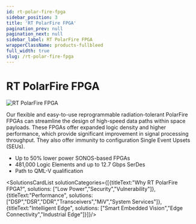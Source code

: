 ```yaml
---
id: rt-polar-fire-fpga
sidebar_position: 3
title: 'RT PolarFire FPGA'
pagination_prev: null
pagination_next: null
sidebar_label: RT PolarFire FPGA
wrapperClassName: products-fullbleed
full_width: true
slug: /rt-polar-fire-fpga
---
```


# RT PolarFire FPGA

![RT PolarFire FPGA](/img/pages/rt-polar-fire-fpga/rt-polar-fire-fpga-banner.png "RT PolarFire FPGA")
<br />


Our flexible and easy-to-use reprogrammable radiation-tolerant PolarFire FPGAs can streamline the design of high-speed data paths within space payloads. These FPGAs offer expanded logic density and higher performance, which provide significant improvement in signal processing throughput. They also offer immunity to configuration Single Event Upsets (SEUs).
 - Up to 50% lower power SONOS-based FPGAs
 - 481,000 Logic Elements and up to 12.7 Gbps SerDes
 - Path to QML-V qualification

<SolutionsCardList solutionCategories={[{titleText:"Why RT PolarFire FPGA?", solutions: ["Low Power","Security","Vulnerability"]}, {titleText:"Performance", solutions: ["DSP","DSR","DDR","Transceivers","MiV","System Services"]},{titleText:"Intelligent Edge", solutions: ["Smart Embedded Vision","Edge Connectivity","Industrial Edge"]}]}/>